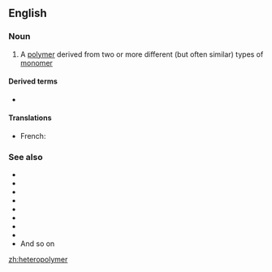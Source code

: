 ==English==

===Noun===
{{en-noun}}

# {{label|en|chemistry}} A [[polymer]] derived from two or more different (but often similar) types of [[monomer]]

====Derived terms====
* {{l|en|heteropolymeric}}

====Translations====
{{trans-top|a polymer derived from two or more different (but often similar) types of monomer}}
* French: {{t|fr|hétéropolymère}}
{{trans-mid}}
{{trans-bottom}}

===See also===
* {{l|en|homopolymer}}
* {{l|en|heterodimer}}
* {{l|en|heterotrimer}}
* {{l|en|heterotetramer}}
* {{l|en|heteropentamer}}
* {{l|en|heterohexamer}}
* {{l|en|heteroheptamer}}
* {{l|en|heterooctamer}}
* And so on

[[zh:heteropolymer]]